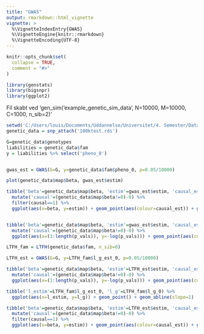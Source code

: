 ```yaml
---
title: "GWAS"
output: rmarkdown::html_vignette
vignette: >
  %\VignetteIndexEntry{GWAS}
  %\VignetteEngine{knitr::rmarkdown}
  %\VignetteEncoding{UTF-8}
---
```


```r
knitr::opts_chunk$set(
  collapse = TRUE,
  comment = "#>"
)
```

```r
library(genstats)
library(bigsnpr)
library(ggplot2)
```


Fil skabt ved 'gen_sim('example_genetic_sim_data', N=10000, M=10000, C=1000, n_sib=2)'

```r
setwd('C:/Users/louis/Documents/Uddannelse/Universitet/4. Semester/Dataprojekt/genstats')
genetic_data = snp_attach('100ktest.rds')
```

```r
G=genetic_data$genotypes
liabilities = genetic_data$fam
y = liabilities %>% select('pheno_0') 


gwas_est = GWAS(G=G, y=genetic_data$fam$pheno_0, p=0.05/10000)

```

```r
plot(genetic_data$map$beta, gwas_est$estim)
```


```r
tibble('beta'=genetic_data$map$beta, 'estim'=gwas_est$estim, 'causal_est'=gwas_est$causal_estimate) %>%
  mutate('causal'=(genetic_data$map$beta!=0)-0) %>%  
  filter(causal==1) %>%
  ggplot(aes(x=beta, y=estim)) + geom_point(aes(colour=causal_est)) + geom_abline(slope = 1)
```
```r

```




```r
tibble('beta'=genetic_data$map$beta, 'estim'=gwas_est$estim, 'causal_est'=gwas_est$causal_estimate, p_vals =gwas_est$p_vals) %>% 
  mutate('causal'=(genetic_data$map$beta!=0)-0) %>%
  ggplot(aes(x=(1:length(p_vals)), y=-log(p_vals))) + geom_point(aes(colour=causal))
```



```r
LTFH_fam = LTFH(genetic_data$fam, n_sib=0)
```

```r

LTFH_est = GWAS(G=G, y=LTFH_fam$l_g_est_0, p=0.05/10000)

tibble('beta'=genetic_data$map$beta, 'estim'=LTFH_est$estim, 'causal_est'=LTFH_est$causal_estimate, p_vals =LTFH_est$p_vals) %>% 
  mutate('causal'=(genetic_data$map$beta!=0)-0) %>%
  ggplot(aes(x=(1:length(p_vals)), y=-log(p_vals))) + geom_point(aes(colour=causal))
```

```r
tibble('l_estim'=LTFH_fam$l_g_est_0, 'l_g'=LTFH_fam$l_g_0) %>%
  ggplot(aes(x=l_estim, y=l_g)) + geom_point() + geom_abline(slope=1) 


```


```r
tibble('beta'=genetic_data$map$beta, 'estim'=LTFH_est$estim, 'causal_est'=LTFH_est$causal_estimate) %>%
  mutate('causal'=(genetic_data$map$beta!=0)-0) %>%  
  filter(causal==1) %>%
  ggplot(aes(x=beta, y=estim)) + geom_point(aes(colour=causal_est)) + geom_abline(slope = 1)
```
